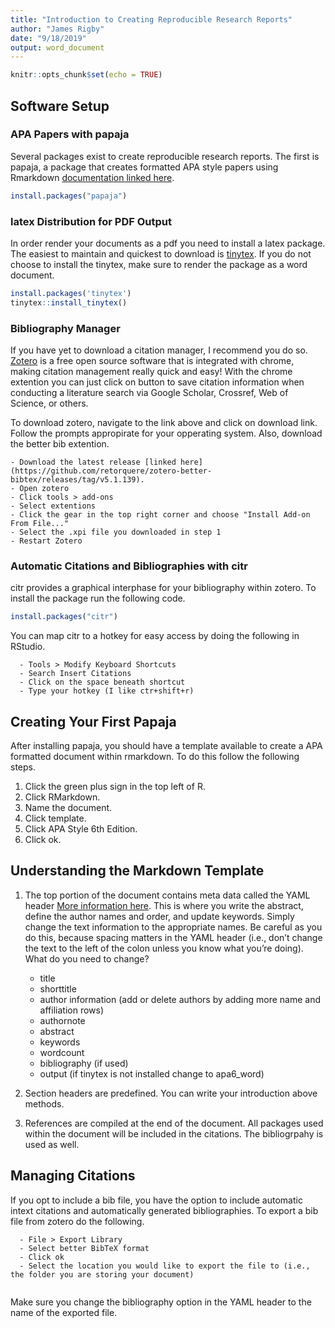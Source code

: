 ```yaml
---
title: "Introduction to Creating Reproducible Research Reports"
author: "James Rigby"
date: "9/18/2019"
output: word_document
---
```


```r
knitr::opts_chunk$set(echo = TRUE)
```

## Software Setup

### APA Papers with papaja
Several packages exist to create reproducible research reports. The first is papaja, a package that creates formatted APA style papers using Rmarkdown [documentation linked here](https://crsh.github.io/papaja_man/). 

```r
install.packages("papaja")
```

### latex Distribution for PDF Output
In order render your documents as a pdf you need to install a latex package. The easiest to maintain and quickest to download is [tinytex](https://yihui.name/tinytex/). If you do not choose to install the tinytex, make sure to render the package as a word document. 

```r
install.packages('tinytex')
tinytex::install_tinytex()
```

### Bibliography Manager

If you have yet to download a citation manager, I recommend you do so. [Zotero](https://www.zotero.org) is a free open source software that is integrated with chrome, making citation management really quick and easy! With the chrome extention you can just click on button to save citation information when conducting a literature search via Google Scholar, Crossref, Web of Science, or others. 

To download zotero, navigate to the link above and click on download link. Follow the prompts appropirate for your opperating system. Also, download the better bib extention. 

    - Download the latest release [linked here](https://github.com/retorquere/zotero-better-bibtex/releases/tag/v5.1.139).
    - Open zotero 
    - Click tools > add-ons
    - Select extentions
    - Click the gear in the top right corner and choose "Install Add-on From File..."
    - Select the .xpi file you downloaded in step 1
    - Restart Zotero

### Automatic Citations and Bibliographies with citr

citr provides a graphical interphase for your bibliography within zotero. To install the package run the following code. 

```r
install.packages("citr")
```

You can map citr to a hotkey for easy access by doing the following in RStudio.

      - Tools > Modify Keyboard Shortcuts
      - Search Insert Citations
      - Click on the space beneath shortcut
      - Type your hotkey (I like ctr+shift+r)


## Creating Your First Papaja

After installing papaja, you should have a template available to create a APA formatted document within rmarkdown. To do this follow the following steps. 

1) Click the green plus sign in the top left of R. 
2) Click RMarkdown.
3) Name the document.
4) Click template.
5) Click APA Style 6th Edition. 
6) Click ok.

## Understanding the Markdown Template

1) The top portion of the document contains meta data called the YAML header [More information here](https://crsh.github.io/papaja_man/r-markdown-components.html#yaml-front-matter). This is where you write the abstract, define the author names and order, and update keywords. Simply change the text information to the appropriate names. Be careful as you do this, because spacing matters in the YAML header (i.e., don't change the text to the left of the colon unless you know what you're doing). What do you need to change?


      - title
      - shorttitle
      - author information (add or delete authors by adding more name and affiliation rows)
      - authornote
      - abstract
      - keywords
      - wordcount
      - bibliography (if used)
      - output (if tinytex is not installed change to apa6_word)

2) Section headers are predefined. You can write your introduction above methods. 

3) References are compiled at the end of the document. All packages used within the document will be included in the citations. The bibliogrpahy is used as well. 

## Managing Citations

If you opt to include a bib file, you have the option to include automatic intext citations and automatically generated bibliographies. To export a bib file from zotero do the following. 

      - File > Export Library
      - Select better BibTeX format
      - Click ok
      - Select the location you would like to export the file to (i.e., the folder you are storing your document)
      
Make sure you change the bibliography option in the YAML header to the name of the exported file. 


      
      
